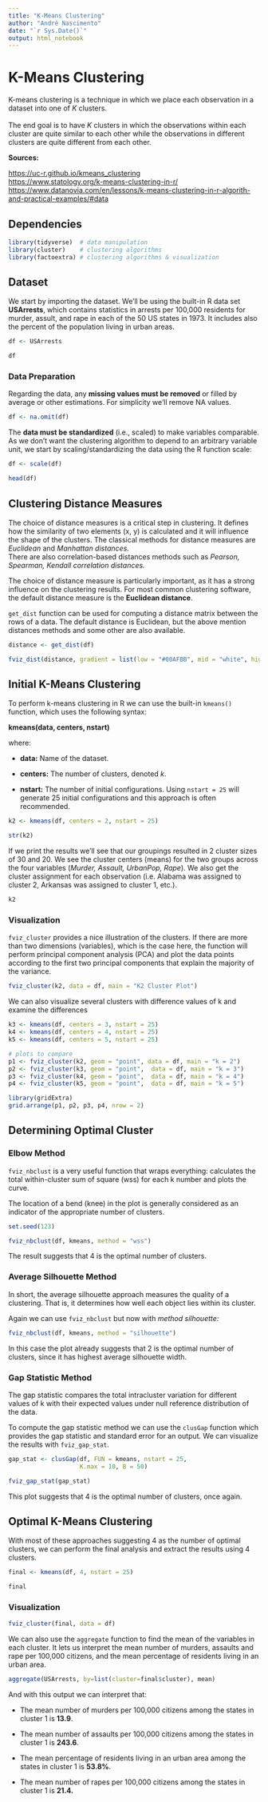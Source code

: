 ```yaml
---
title: "K-Means Clustering"
author: "André Nascimento"
date: "`r Sys.Date()`"
output: html_notebook
---
```


# K-Means Clustering

K-means clustering is a technique in which we place each observation in a dataset into one of *K* clusters.\
\
The end goal is to have *K* clusters in which the observations within each cluster are quite similar to each other while the observations in different clusters are quite different from each other.

**Sources:**

<https://uc-r.github.io/kmeans_clustering>\
<https://www.statology.org/k-means-clustering-in-r/>\
<https://www.datanovia.com/en/lessons/k-means-clustering-in-r-algorith-and-practical-examples/#data>

## Dependencies

```r
library(tidyverse)  # data manipulation
library(cluster)    # clustering algorithms
library(factoextra) # clustering algorithms & visualization
```

## Dataset

We start by importing the dataset. We'll be using the built-in R data set **USArrests**, which contains statistics in arrests per 100,000 residents for murder, assult, and rape in each of the 50 US states in 1973. It includes also the percent of the population living in urban areas.

```r
df <- USArrests

df
```

### Data Preparation

Regarding the data, any **missing values must be removed** or filled by average or other estimations. For simplicity we'll remove NA values.

```r
df <- na.omit(df)
```

The **data must be standardized** (i.e., scaled) to make variables comparable. As we don't want the clustering algorithm to depend to an arbitrary variable unit, we start by scaling/standardizing the data using the R function scale:

```r
df <- scale(df)

head(df)
```

## Clustering Distance Measures

The choice of distance measures is a critical step in clustering. It defines how the similarity of two elements (x, y) is calculated and it will influence the shape of the clusters. The classical methods for distance measures are *Euclidean* and *Manhattan distances.\
*There are also correlation-based distances methods such as *Pearson, Spearman, Kendall correlation distances.*

The choice of distance measure is particularly important, as it has a strong influence on the clustering results. For most common clustering software, the default distance measure is the **Euclidean distance**.

`get_dist` function can be used for computing a distance matrix between the rows of a data. The default distance is Euclidean, but the above mention distances methods and some other are also available.

```r
distance <- get_dist(df)

fviz_dist(distance, gradient = list(low = "#00AFBB", mid = "white", high = "#FC4E07"))
```

## Initial K-Means Clustering

To perform k-means clustering in R we can use the built-in `kmeans()` function, which uses the following syntax:

**kmeans(data, centers, nstart)**

where:

-   **data:** Name of the dataset.

-   **centers:** The number of clusters, denoted *k*.

-   **nstart:** The number of initial configurations. Using `nstart = 25` will generate 25 initial configurations and this approach is often recommended.

```r
k2 <- kmeans(df, centers = 2, nstart = 25)

str(k2)
```

If we print the results we'll see that our groupings resulted in 2 cluster sizes of 30 and 20. We see the cluster centers (means) for the two groups across the four variables (*Murder, Assault, UrbanPop, Rape*). We also get the cluster assignment for each observation (i.e. Alabama was assigned to cluster 2, Arkansas was assigned to cluster 1, etc.).

```r
k2
```

### Visualization

`fviz_cluster` provides a nice illustration of the clusters. If there are more than two dimensions (variables), which is the case here, the function will perform principal component analysis (PCA) and plot the data points according to the first two principal components that explain the majority of the variance.

```r
fviz_cluster(k2, data = df, main = "K2 Cluster Plot")
```

We can also visualize several clusters with difference values of k and examine the differences

```r
k3 <- kmeans(df, centers = 3, nstart = 25)
k4 <- kmeans(df, centers = 4, nstart = 25)
k5 <- kmeans(df, centers = 5, nstart = 25)

# plots to compare
p1 <- fviz_cluster(k2, geom = "point", data = df, main = "k = 2")
p2 <- fviz_cluster(k3, geom = "point",  data = df, main = "k = 3")
p3 <- fviz_cluster(k4, geom = "point",  data = df, main = "k = 4")
p4 <- fviz_cluster(k5, geom = "point",  data = df, main = "k = 5")

library(gridExtra)
grid.arrange(p1, p2, p3, p4, nrow = 2)
```

## Determining Optimal Cluster

### Elbow Method

`fviz_nbclust` is a very useful function that wraps everything: calculates the total within-cluster sum of square (wss) for each k number and plots the curve.

The location of a bend (knee) in the plot is generally considered as an indicator of the appropriate number of clusters.

```r
set.seed(123)

fviz_nbclust(df, kmeans, method = "wss")
```

The result suggests that 4 is the optimal number of clusters.

### Average Silhouette Method

In short, the average silhouette approach measures the quality of a clustering. That is, it determines how well each object lies within its cluster.

Again we can use `fviz_nbclust` but now with *method silhouette:*

```r
fviz_nbclust(df, kmeans, method = "silhouette")
```

In this case the plot already suggests that 2 is the optimal number of clusters, since it has highest average silhouette width.

### Gap Statistic Method

The gap statistic compares the total intracluster variation for different values of k with their expected values under null reference distribution of the data.

To compute the gap statistic method we can use the `clusGap` function which provides the gap statistic and standard error for an output. We can visualize the results with `fviz_gap_stat`.

```r
gap_stat <- clusGap(df, FUN = kmeans, nstart = 25,
                    K.max = 10, B = 50)

fviz_gap_stat(gap_stat)
```

This plot suggests that 4 is the optimal number of clusters, once again.

## Optimal K-Means Clustering

With most of these approaches suggesting 4 as the number of optimal clusters, we can perform the final analysis and extract the results using 4 clusters.

```r
final <- kmeans(df, 4, nstart = 25)

final
```

### Visualization

```r
fviz_cluster(final, data = df)
```

We can also use the `aggregate` function to find the mean of the variables in each cluster. It lets us interpret the mean number of murders, assaults and rape per 100,000 citizens, and the mean percentage of residents living in an urban area.

```r
aggregate(USArrests, by=list(cluster=final$cluster), mean)
```

And with this output we can interpret that:

-   The mean number of murders per 100,000 citizens among the states in cluster 1 is **13.9**.

-   The mean number of assaults per 100,000 citizens among the states in cluster 1 is **243.6**.

-   The mean percentage of residents living in an urban area among the states in cluster 1 is **53.8%**.

-   The mean number of rapes per 100,000 citizens among the states in cluster 1 is **21.4.**
